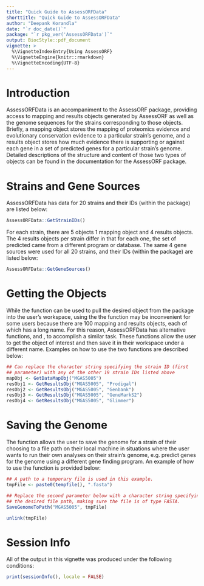 ---
title: "Quick Guide to AssessORFData"
shorttitle: "Quick Guide to AssessORFData"
author: "Deepank Korandla"
date: "`r doc_date()`"
package: "`r pkg_ver('AssessORFData')`"
output: BiocStyle::pdf_document
vignette: >
  %\VignetteIndexEntry{Using AssessORF}
  %\VignetteEngine{knitr::rmarkdown}
  %\VignetteEncoding{UTF-8}
---

# Introduction

AssessORFData is an accompaniment to the AssessORF package, providing access to mapping and results objects generated by AssessORF as well as the genome sequences for the strains corresponding to those objects. Briefly, a mapping object stores the mapping of proteomics evidence and evolutionary conservation evidence to a particular strain's genome, and a results object stores how much evidence there is supporting or against each gene in a set of predicted genes for a particular strain's genome. Detailed descriptions of the structure and content of those two types of objects can be found in the documentation for the AssessORF package.

# Strains and Gene Sources

AssessORFData has data for 20 strains and their IDs (within the package) are listed below:

```{r}
AssessORFData::GetStrainIDs()
```

For each strain, there are 5 objects 1 mapping object and 4 results objects. The 4 results objects per strain differ in that for each one, the set of predicted came from a different program or database. The same 4 gene sources were used for all 20 strains, and their IDs (within the package) are listed below:

```{r}
AssessORFData::GetGeneSources()
```

# Getting the Objects

While the \code{data} function can be used to pull the desired object from the package into the user's workspace, using the the \code{data} function may be inconvenient for some users because there are 100 mapping and results objects, each of which has a long name. For this reason, AssessORFData has alternative functions, \code{GetDataMapObj} and \code{GetResultsObj}, to accomplish a similar task. These functions allow the user to get the object of interest and then save it in their workspace under a different name. Examples on how to use the two functions are described below:

```{r}
## Can replace the character string specifying the strain ID (first
## parameter) with any of the other 19 strain IDs listed above
mapObj <- GetDataMapObj("MGAS5005")
resObj1 <- GetResultsObj("MGAS5005", "Prodigal")
resObj2 <- GetResultsObj("MGAS5005", "Genbank")
resObj3 <- GetResultsObj("MGAS5005", "GeneMarkS2")
resObj4 <- GetResultsObj("MGAS5005", "Glimmer")

```

# Saving the Genome

The \code{SaveGenomeToPath} function allows the user to save the genome for a strain of their choosing to a file path on their local machine in situations where the user wants to run their own analyses on their strain's genome, e.g. predict genes for the genome using a different gene finding program. An example of how to use the function is provided below:

```{r}
## A path to a temporary file is used in this example.
tmpFile <- paste0(tempfile(), ".fasta")

## Replace the second parameter below with a character string specifying
## the desired file path, making sure the file is of type FASTA.
SaveGenomeToPath("MGAS5005", tmpFile)

unlink(tmpFile)
```

# Session Info

All of the output in this vignette was produced under the following conditions:

```{r echo = FALSE}
print(sessionInfo(), locale = FALSE)
```
